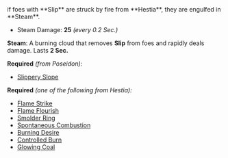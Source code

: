 
<Boon>
if foes with **Slip** are struck by fire from **Hestia**, they are engulfed in **Steam**.

- Steam Damage: **25** _(every 0.2 Sec.)_

**Steam**: A burning cloud that removes **Slip** from foes and rapidly deals damage. Lasts **2 Sec.**

</Boon>

**Required** _(from Poseidon):_

- [Slippery Slope](/boons/poseidon#slippery-slope)

**Required** _(one of the following from Hestia):_

- [Flame Strike](/boons/hestia#flame-strike)
- [Flame Flourish](/boons/hestia#flame-flourish)
- [Smolder Ring](/boons/hestia#smolder-ring)
- [Spontaneous Combustion](/boons/hestia#spontaneous-combustion)
- [Burning Desire](/boons/hestia#burning-desire-aphrodite)
- [Controlled Burn](/boons/hestia#controlled-burn)
- [Glowing Coal](/boons/hestia#glowing-coal)
